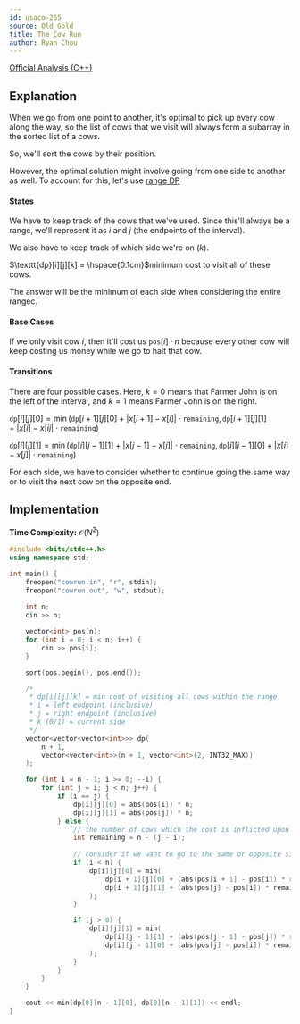```yaml
---
id: usaco-265
source: Old Gold
title: The Cow Run
author: Ryan Chou
---
```

 
[Official Analysis (C++)](http://www.usaco.org/current/data/sol_cowrun_mar13.html)

## Explanation

When we go from one point to another, it's optimal to pick up every cow along the way, so the list of cows that we visit will always form a subarray in the sorted list of a cows.

So, we'll sort the cows by their position.

However, the optimal solution might involve going from one side to another as well. To account for this, let's use [range DP](https://usaco.guide/gold/dp-ranges)

#### States

We have to keep track of the cows that we've used. Since this'll always be a range, we'll represent it as $i$ and $j$ (the endpoints of the interval).

We also have to keep track of which side we're on ($k$).

$\texttt{dp}[i][j][k] = \hspace{0.1cm}$minimum cost to visit all of these cows. 

The answer will be the minimum of each side when considering the entire rangec.
#### Base Cases

If we only visit cow $i$, then it'll cost us $\texttt{pos}[i] \cdot n$ because every other cow will keep costing us money while we go to halt that cow.

#### Transitions

There are four possible cases. Here, $k=0$ means that Farmer John is on the left of the interval, and $k=1$ means Farmer John is on the right.

$\texttt{dp}[i][j][0] = \min(\texttt{dp}[i + 1][j][0] + |x[i + 1] - x[i]| \cdot \texttt{remaining}, \texttt{dp}[i + 1][j][1] + |x[i] - x[ij| \cdot \texttt{remaining})$

$\texttt{dp}[i][j][1] = \min(\texttt{dp}[i][j - 1][1] + |x[j - 1] - x[j]| \cdot \texttt{remaining}, \texttt{dp}[i][j - 1][0] + |x[i] - x[j]| \cdot \texttt{remaining})$

For each side, we have to consider whether to continue going the same way or to visit the next cow on the opposite end.

## Implementation

**Time Complexity:** $\mathcal{O}(N^2)$

<LanguageSection>
<CPPSection>

```cpp
#include <bits/stdc++.h>
using namespace std;

int main() {
	freopen("cowrun.in", "r", stdin);
	freopen("cowrun.out", "w", stdout);
	
	int n;
	cin >> n;

	vector<int> pos(n);
	for (int i = 0; i < n; i++) {
		cin >> pos[i];
	}

	sort(pos.begin(), pos.end());

	/*
	 * dp[i][j][k] = min cost of visiting all cows within the range
	 * i = left endpoint (inclusive)
	 * j = right endpoint (inclusive)
	 * k (0/1) = current side
	 */
	vector<vector<vector<int>>> dp(
		n + 1,
		vector<vector<int>>(n + 1, vector<int>(2, INT32_MAX))
	);

	for (int i = n - 1; i >= 0; --i) {
		for (int j = i; j < n; j++) {
			if (i == j) {
				dp[i][j][0] = abs(pos[i]) * n;
				dp[i][j][1] = abs(pos[j]) * n;
			} else {
				// the number of cows which the cost is inflicted upon
				int remaining = n - (j - i);
				
				// consider if we want to go to the same or opposite side
				if (i < n) {
					dp[i][j][0] = min(
						dp[i + 1][j][0] + (abs(pos[i + 1] - pos[i]) * remaining),
						dp[i + 1][j][1] + (abs(pos[j] - pos[i]) * remaining)
					);
				}

				if (j > 0) {
					dp[i][j][1] = min(
						dp[i][j - 1][1] + (abs(pos[j - 1] - pos[j]) * remaining),
						dp[i][j - 1][0] + (abs(pos[j] - pos[i]) * remaining)
					);
				}
			}
		}
	}

	cout << min(dp[0][n - 1][0], dp[0][n - 1][1]) << endl;
}
```
</CPPSection>
</LanguageSection>
